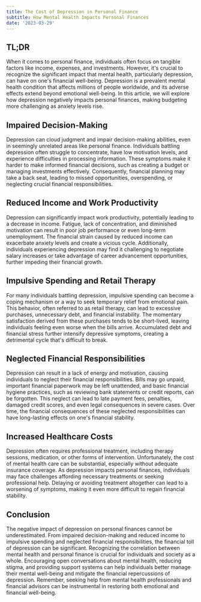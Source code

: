 ```yaml
---
title: The Cost of Depression in Personal Finance
subtitle: How Mental Health Impacts Personal Finances
date: '2023-03-29'
---
```


## TL;DR

When it comes to personal finance, individuals often focus on tangible factors like income, expenses, and investments. However, it's crucial to recognize the significant impact that mental health, particularly depression, can have on one's financial well-being. Depression is a prevalent mental health condition that affects millions of people worldwide, and its adverse effects extend beyond emotional well-being. In this article, we will explore how depression negatively impacts personal finances, making budgeting more challenging as anxiety levels rise.

## Impaired Decision-Making

Depression can cloud judgment and impair decision-making abilities, even in seemingly unrelated areas like personal finance. Individuals battling depression often struggle to concentrate, have low motivation levels, and experience difficulties in processing information. These symptoms make it harder to make informed financial decisions, such as creating a budget or managing investments effectively. Consequently, financial planning may take a back seat, leading to missed opportunities, overspending, or neglecting crucial financial responsibilities.

## Reduced Income and Work Productivity

Depression can significantly impact work productivity, potentially leading to a decrease in income. Fatigue, lack of concentration, and diminished motivation can result in poor job performance or even long-term unemployment. The financial strain caused by reduced income can exacerbate anxiety levels and create a vicious cycle. Additionally, individuals experiencing depression may find it challenging to negotiate salary increases or take advantage of career advancement opportunities, further impeding their financial growth.

## Impulsive Spending and Retail Therapy

For many individuals battling depression, impulsive spending can become a coping mechanism or a way to seek temporary relief from emotional pain. This behavior, often referred to as retail therapy, can lead to excessive purchases, unnecessary debt, and financial instability. The momentary satisfaction derived from these purchases tends to be short-lived, leaving individuals feeling even worse when the bills arrive. Accumulated debt and financial stress further intensify depressive symptoms, creating a detrimental cycle that's difficult to break.

## Neglected Financial Responsibilities

Depression can result in a lack of energy and motivation, causing individuals to neglect their financial responsibilities. Bills may go unpaid, important financial paperwork may be left unattended, and basic financial hygiene practices, such as reviewing bank statements or credit reports, can be forgotten. This neglect can lead to late payment fees, penalties, damaged credit scores, and even legal consequences in severe cases. Over time, the financial consequences of these neglected responsibilities can have long-lasting effects on one's financial stability.

## Increased Healthcare Costs

Depression often requires professional treatment, including therapy sessions, medication, or other forms of intervention. Unfortunately, the cost of mental health care can be substantial, especially without adequate insurance coverage. As depression impacts personal finances, individuals may face challenges affording necessary treatments or seeking professional help. Delaying or avoiding treatment altogether can lead to a worsening of symptoms, making it even more difficult to regain financial stability.

## Conclusion

The negative impact of depression on personal finances cannot be underestimated. From impaired decision-making and reduced income to impulsive spending and neglected financial responsibilities, the financial toll of depression can be significant. Recognizing the correlation between mental health and personal finance is crucial for individuals and society as a whole. Encouraging open conversations about mental health, reducing stigma, and providing support systems can help individuals better manage their mental well-being and mitigate the financial repercussions of depression. Remember, seeking help from mental health professionals and financial advisors can be instrumental in restoring both emotional and financial well-being.
